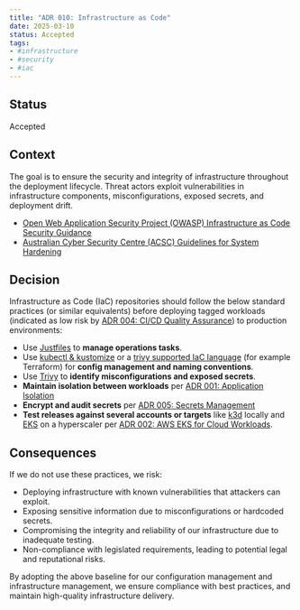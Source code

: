 ```yaml
---
title: "ADR 010: Infrastructure as Code"
date: 2025-03-10
status: Accepted
tags:
- #infrastructure
- #security
- #iac
---
```


## Status

Accepted

## Context

The goal is to ensure the security and integrity of infrastructure throughout the deployment lifecycle. Threat actors exploit vulnerabilities in infrastructure components, misconfigurations, exposed secrets, and deployment drift.

- [Open Web Application Security Project (OWASP) Infrastructure as Code Security Guidance](https://cheatsheetseries.owasp.org/cheatsheets/Infrastructure_as_Code_Security_Cheat_Sheet.html)
- [Australian Cyber Security Centre (ACSC) Guidelines for System Hardening](https://www.cyber.gov.au/resources-business-and-government/essential-cybersecurity/ism/cybersecurity-guidelines/guidelines-system-hardening)

## Decision

Infrastructure as Code (IaC) repositories should follow the below standard practices (or similar equivalents) before deploying tagged workloads (indicated as low risk by [ADR 004: CI/CD Quality Assurance](../development/004-cicd.qmd)) to production environments:

- Use [Justfiles](https://just.systems/man/en/) to **manage operations tasks**.
- Use [kubectl & kustomize](https://kubectl.docs.kubernetes.io/guides/config_management/) or a [trivy supported IaC language](https://trivy.dev/latest/docs/coverage/iac/) (for example Terraform) for **config management and naming conventions**.
- Use [Trivy](https://trivy.dev/latest/docs/configuration/) to **identify misconfigurations and exposed secrets**.
- **Maintain isolation between workloads** per [ADR 001: Application Isolation](../security/001-isolation.qmd)
- **Encrypt and audit secrets** per [ADR 005: Secrets Management](../security/005-secrets-management.qmd)
- **Test releases against several accounts or targets** like [k3d](https://k3d.io/stable/) locally and [EKS](https://docs.aws.amazon.com/eks/latest/userguide/quickstart.html) on a hyperscaler per [ADR 002: AWS EKS for Cloud Workloads](../operations/002-workloads.qmd).

## Consequences

If we do not use these practices, we risk:

- Deploying infrastructure with known vulnerabilities that attackers can exploit.
- Exposing sensitive information due to misconfigurations or hardcoded secrets.
- Compromising the integrity and reliability of our infrastructure due to inadequate testing.
- Non-compliance with legislated requirements, leading to potential legal and reputational risks.

By adopting the above baseline for our configuration management and infrastructure management, we ensure compliance with best practices, and maintain high-quality infrastructure delivery.
